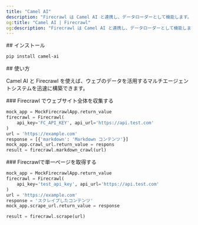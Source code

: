 ```yaml
---
title: "Camel AI"
description: "Firecrawl は Camel AI と連携し、データローダーとして機能します。"
og:title: "Camel AI | Firecrawl"
og:description: "Firecrawl は Camel AI と連携し、データローダーとして機能します。"
---
```


<div id="installation">
  ## インストール
</div>

```bash
pip install camel-ai

```


<div id="usage">
  ## 使い方
</div>

Camel AI と Firecrawl を使えば、ウェブのデータを活用するマルチエージェントシステムを迅速に構築できます。

<div id="using-firecrawl-to-gather-an-entire-website">
  ### Firecrawl でウェブサイト全体を収集する
</div>

```python
mock_app = MockFirecrawlApp.return_value
firecrawl = Firecrawl(
    api_key='FC_API_KEY', api_url='https://api.test.com'
)
url = 'https://example.com'
response = [{'markdown': 'Markdown コンテンツ'}]
mock_app.crawl_url.return_value = respons
result = firecrawl.markdown_crawl(url)
```


<div id="using-firecrawl-to-gather-a-single-page">
  ### Firecrawlで単一ページを取得する
</div>

```python
mock_app = MockFirecrawlApp.return_value
firecrawl = Firecrawl(
    api_key='test_api_key', api_url='https://api.test.com'
)
url = 'https://example.com'
response = 'スクレイプしたコンテンツ'
mock_app.scrape_url.return_value = response

result = firecrawl.scrape(url)
```
